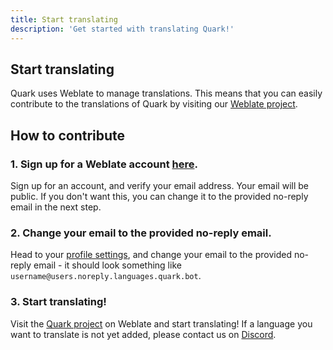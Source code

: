 ```yaml
---
title: Start translating
description: 'Get started with translating Quark!'
---
```


## Start translating

Quark uses Weblate to manage translations. This means that you can easily contribute to the translations of Quark by visiting our [Weblate project](https://languages.quark.bot/engage/quark-bot/).

## How to contribute

### 1. Sign up for a Weblate account [here](https://languages.quark.bot/accounts/register/).
Sign up for an account, and verify your email address. Your email will be public. If you don't want this, you can change it to the provided no-reply email in the next step.

### 2. Change your email to the provided no-reply email.
Head to your [profile settings](https://languages.quark.bot/accounts/profile/), and change your email to the provided no-reply email - it should look something like `username@users.noreply.languages.quark.bot`.

### 3. Start translating!
Visit the [Quark project](https://languages.quark.bot/engage/quark-bot/) on Weblate and start translating!
If a language you want to translate is not yet added, please contact us on [Discord](https://quark.bot/support).